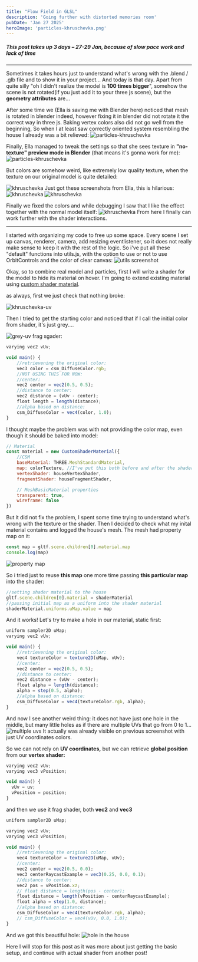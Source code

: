 ```yaml
---
title: "Flow Field in GLSL"
description: 'Going further with distorted memories room'
pubDate: 'Jan 27 2025'
heroImage: 'particles-khruschevka.png'
---
```


 

##### *This post takes up 3 days – 27-29 Jan, because of slow pace work and lack of time*
---

Sometimes it takes hours just to understand what's wrong with the .blend / .glb file and to show it in your project...
And today is that day. Apart from quite silly "oh I didn't realize the model is **100 times bigger**", somehow the scene is not rotated(if you just add it to your three js scene), but the **geometry attributes** are...


After some time we (Ella is saving me with Blender here) noticed that mesh is rotated in blender indeed, however fixing it in blender did not rotate it the correct way in three js. Baking vertex colors also did not go well from the beginning,
So when I at least saw correctly oriented system resembling the house I already was a bit relieved:
![particles-khruschevka](/shaders-research-blog/images/particles-khruschevka.png)

Finally, Ella managed to tweak the settings so that she sees texture in **"no-texture" preview mode in Blender** (that means it's gonna work for me):
![particles-khruschevka](/shaders-research-blog/images/particles-khruschevka-2.png)

But colors are somehow weird, like extremely low quality texture, when the texture on our original model is quite detailed:

![khruschevka](/shaders-research-blog/images/khruschevka-model.png)
Just got these screenshots from Ella, this is hilarious:
![khruschevka](/shaders-research-blog/images/original-texture.png)
![khruschevka](/shaders-research-blog/images/ugly-texture.png)

Finally we fixed the colors and while debugging I saw that I like the effect together with the normal model itself:
![khruschevka](/shaders-research-blog/images/khruschevka-flow-field.png)
From here I finally can work further with the shader interactions.

---

I started with organizing my code to free up some space.
Every scene I set up canvas, renderer, camera, add resizing eventlistener, so it does not really make sense to keep it with the rest of the logic.
So i've put all these "default" functions into utils.js, with the option to use or not to use OrbitControls and the color of clear canvas:
![utils screenshot](/shaders-research-blog/images/utils-js.png)

Okay, so to combine real model and particles, first I will write a shader for the model to hide its material on hover.
I'm going to extend existing material using [custom shader material](https://www.npmjs.com/package/three-custom-shader-material).

as always, first we just check that nothing broke:

![khruschevka-uv](/shaders-research-blog/images/khruschevka-uv.png)

Then I tried to get the starting color and noticed that if I call the initial color from shader, it's just grey....

![grey-uv](/shaders-research-blog/images/grey-uv.png)
frag sgader:
```javascript
varying vec2 vUv;

void main() {
    //retrievening the original color:
    vec3 color = csm_DiffuseColor.rgb;
    //NOT USING THIS FOR NOW:
    //center:
    vec2 center = vec2(0.5, 0.5);
    //distance to center:
    vec2 distance = (vUv - center);
    float length = length(distance);
    //alpha based on distance:
    csm_DiffuseColor = vec4(color, 1.0);
}

```

I thought maybe the problem was with not providing the color map, even though it should be baked into model:
```javascript
// Material
const material = new CustomShaderMaterial({
    //CSM
    baseMaterial: THREE.MeshStandardMaterial,
    map: colorTexture, //I've put this both before and after the shaders to compare
    vertexShader: houseVertexShader,
    fragmentShader: houseFragmentShader,

    // MeshBasicMaterial properties
    transparent: true,
    wireframe: false
})
```
But it did not fix the problem, I spent some time trying to understand what's wrong with the texture or the shader.
Then I decided to check what my inital material contains and logged the house's mesh. The mesh had property map on it:
```javascript
const map = gltf.scene.children[0].material.map
console.log(map)
```
![property map](/shaders-research-blog/images/property-map.png)

So i tried just to reuse **this map** one more time passing **this particular map** into the shader:
```javascript
//setting shader material to the house
gltf.scene.children[0].material = shaderMaterial
//passing initial map as a uniform into the shader material
shaderMaterial.uniforms.uMap.value = map
```
And it works!
Let's try to make a hole in our material, static first:
```javascript
uniform sampler2D uMap;
varying vec2 vUv;

void main() {
    //retrievening the original color:
    vec4 textureColor = texture2D(uMap, vUv);
    //center:
    vec2 center = vec2(0.5, 0.5);
    //distance to center:
    vec2 distance = (vUv - center);
    float alpha = length(distance);
    alpha = step(0.5, alpha);
    //alpha based on distance:
    csm_DiffuseColor = vec4(textureColor.rgb, alpha);
}
```
And now I see another weird thing: it does not have just one hole in the middle, but many little holes as if there are multiple UVs that go from 0 to 1...
![multiple uvs](/shaders-research-blog/images/many-uvs.png)
It actually was already visible on previous screenshot with just UV coordinates colors.

So we can not rely on **UV coordinates,** but we can retrieve **global position** from our **vertex shader:**
```javascript
varying vec2 vUv;
varying vec3 vPosition;

void main() {
  vUv = uv;
  vPosition = position;
}
```

and then we use it frag shader, both **vec2** and **vec3**
```javascript
uniform sampler2D uMap;

varying vec2 vUv;
varying vec3 vPosition;

void main() {
    //retrievening the original color:
    vec4 textureColor = texture2D(uMap, vUv);
    //center:
    vec2 center = vec2(0.5, 0.0);
    vec3 centerRaycastExample = vec3(0.25, 0.0, 0.1);
    //distance to center:
    vec2 pos = vPosition.xz;
    // float distance = length(pos - center);
    float distance = length(vPosition - centerRaycastExample);
    float alpha = step(1.0, distance);
    //alpha based on distance:
    csm_DiffuseColor = vec4(textureColor.rgb, alpha);
    // csm_DiffuseColor = vec4(vUv, 0.0, 1.0);
}

```
And we got this beautiful hole:
![hole in the house](/shaders-research-blog/images/hole-in-the-house.png)

Here I will stop for this post as it was more about just getting the basic setup, and continue with actual shader from another post!